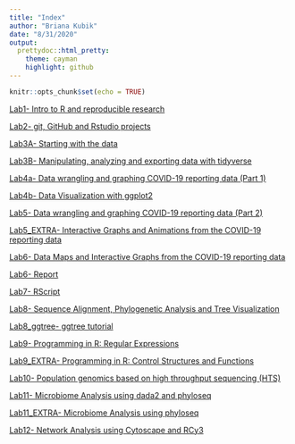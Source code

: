 ```yaml
---
title: "Index"
author: "Briana Kubik"
date: "8/31/2020"
output: 
  prettydoc::html_pretty:
    theme: cayman
    highlight: github
---
```


```r
knitr::opts_chunk$set(echo = TRUE)
```

[Lab1- Intro to R and reproducible research](Lab1_BrianaKubik.html)

[Lab2- git, GitHub and Rstudio projects](Lab2_BrianaKubik.html)

[Lab3A- Starting with the data](Lab3A_BrianaKubik.html)

[Lab3B- Manipulating, analyzing and exporting data with tidyverse](Lab3B_BrianaKubik.html)

[Lab4a- Data wrangling and graphing COVID-19 reporting data (Part 1)](Lab4a_BrianaKubik.html)

[Lab4b- Data Visualization with ggplot2](Lab4b_BrianaKubik.html)

[Lab5- Data wrangling and graphing COVID-19 reporting data (Part 2)](Lab5_BrianaKubik.html)

[Lab5_EXTRA- Interactive Graphs and Animations from the COVID-19 reporting data](Lab5_EXTRA_BrianaKubik.html)

[Lab6- Data Maps and Interactive Graphs from the COVID-19 reporting data](Lab6_BrianaKubik.html)

[Lab6- Report](Lab6_Report_BrianaKubik.html)

[Lab7- RScript](Lab7_RScript_BrianaKubik.html)

[Lab8- Sequence Alignment, Phylogenetic Analysis and Tree Visualization](Lab8_BrianaKubik.html)

[Lab8_ggtree- ggtree tutorial](Lab8_ggtree_BrianaKubik.html)

[Lab9- Programming in R: Regular Expressions](Lab9A_BrianaKubik.html)

[Lab9_EXTRA- Programming in R: Control Structures and Functions](Lab9_EXTRA_BrianaKubik.html)

[Lab10- Population genomics based on high throughput sequencing (HTS)](Lab10_BrianaKubik.html)

[Lab11- Microbiome Analysis using dada2 and phyloseq](Lab11_BrianaKubik.html)

[Lab11_EXTRA- Microbiome Analysis using phyloseq](Lab11_EXTRA_BrianaKubik.html)

[Lab12- Network Analysis using Cytoscape and RCy3](Lab12_BrianaKubik.html)